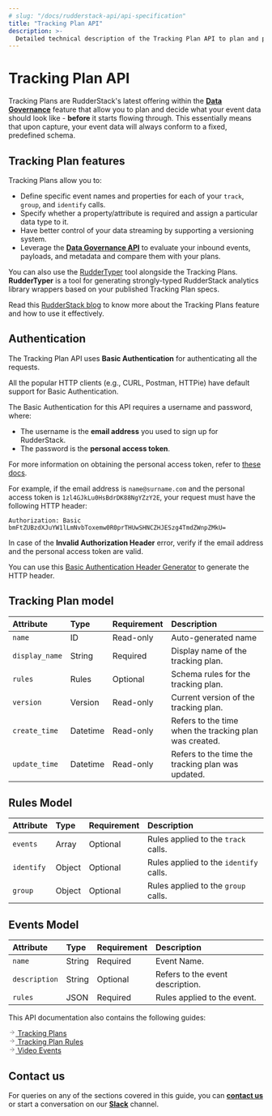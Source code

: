 ```yaml
---
# slug: "/docs/rudderstack-api/api-specification"
title: "Tracking Plan API"
description: >-
  Detailed technical description of the Tracking Plan API to plan and prescribe your data, along with the supporting Data Governance calls and models.
---
```


# Tracking Plan API

Tracking Plans are RudderStack's latest offering within the [**Data Governance**](https://rudderstack.com/docs/data-governance/) feature that allow you to plan and decide what your event data should look like - **before** it starts flowing through. This essentially means that upon capture, your event data will always conform to a fixed, predefined schema.

## Tracking Plan features

Tracking Plans allow you to:

* Define specific event names and properties for each of your `track`, `group`, and `identify` calls.
* Specify whether a property/attribute is required and assign a particular data type to it.
* Have better control of your data streaming by supporting a versioning system.
* Leverage the [**Data Governance API**](https://rudderstack.com/docs/data-governance/rudderstack-data-governance-api/) to evaluate your inbound events, payloads, and metadata and compare them with your plans.

<div class="successBlock">

You can also use the <a href="https://rudderstack.com/docs/data-governance/rudder-typer/">RudderTyper</a> tool alongside the Tracking Plans. <strong>RudderTyper</strong> is a tool for generating strongly-typed RudderStack analytics library wrappers based on your published Tracking Plan specs.
</div>

<div class="infoBlock">

Read this <a href="https://rudderstack.com/blog/dogfooding-at-rudderstack-tracking-plans-part-1/">RudderStack blog</a> to know more about the Tracking Plans feature and how to use it effectively.
</div>

## Authentication

The Tracking Plan API uses **Basic Authentication** for authenticating all the requests.

<div class="successBlock">

All the popular HTTP clients (e.g., CURL, Postman, HTTPie) have default support for Basic Authentication.
</div>

The Basic Authentication for this API requires a username and password, where:

* The username is the **email address** you used to sign up for RudderStack.
* The password is the **personal access token**.

<div class="infoBlock">

For more information on obtaining the personal access token, refer to <a href="https://rudderstack.com/docs/transformations/api-access-token/">these docs</a>.
</div>

For example, if the email address is `name@surname.com` and the personal access token is `1zl4GJkLu0HsBdrDK88NgYZzY2E`, your request must have the following HTTP header:

```curl
Authorization: Basic bmFtZUBzdXJuYW1lLmNvbToxemw0R0prTHUwSHNCZHJESzg4TmdZWnpZMkU=
```

<div class="infoBlock">

  In case of the <strong>Invalid Authorization Header</strong> error, verify if the email address and the personal access token are valid.
</div>

<div class="successBlock">

  You can use this <a href="https://www.blitter.se/utils/basic-authentication-header-generator/">Basic Authentication Header Generator</a> to generate the HTTP header.
</div>

## Tracking Plan model

| **Attribute** | **Type** | **Requirement** | **Description** |
|:--------------|:----------|:-------------------|:-----------------|
|`name` | ID | Read-only | Auto-generated name |
| `display_name` | String | Required | Display name of the tracking plan. | 
| `rules` | Rules | Optional | Schema rules for the tracking plan. |
| `version` | Version | Read-only | Current version of the tracking plan. | 
| `create_time` | Datetime| Read-only | Refers to the time when the tracking plan was created. |
| `update_time` | Datetime | Read-only | Refers to the time the tracking plan was updated. |


## Rules Model

| **Attribute** | **Type** | **Requirement** | **Description** |
|:--------------|:----------|:-------------------|:-----------------|
| `events` | Array | Optional | Rules applied to the `track` calls. |
| `identify` | Object | Optional | Rules applied to the `identify` calls. |
| `group` | Object | Optional | Rules applied to the `group` calls. |


## Events Model

| **Attribute** | **Type** | **Requirement** | **Description** |
|:--------------|:----------|:-------------------|:-----------------|
| `name` | String | Required | Event Name. |
| `description` | String | Optional | Refers to the event description. |
| `rules` | JSON | Required | Rules applied to the event.

This API documentation also contains the following guides:

<a class="pageRef" href="tracking-plans/">
  <div class="pageRefInner">
    <span class="pageRefArrow">
      <svg
        preserveAspectRatio="xMidYMid meet"
        height="1em"
        width="1em"
        fill="none"
        xmlns="http://www.w3.org/2000/svg"
        viewBox="0 0 24 24"
        strokeWidth="2"
        strokeLinecap="round"
        strokeLinejoin="round"
        stroke="currentColor"
        class="rightRefArrow"
      >
        <g>
          <line x1="5" y1="12" x2="19" y2="12"></line>
          <polyline points="12 5 19 12 12 19"></polyline>
        </g>
      </svg>
    </span>
    <span class="mainRefText">
      Tracking Plans
    </span>
  </div>
</a>

<a class="pageRef" href="tracking-plan-rules/">
  <div class="pageRefInner">
    <span class="pageRefArrow">
      <svg
        preserveAspectRatio="xMidYMid meet"
        height="1em"
        width="1em"
        fill="none"
        xmlns="http://www.w3.org/2000/svg"
        viewBox="0 0 24 24"
        strokeWidth="2"
        strokeLinecap="round"
        strokeLinejoin="round"
        stroke="currentColor"
        class="rightRefArrow"
      >
        <g>
          <line x1="5" y1="12" x2="19" y2="12"></line>
          <polyline points="12 5 19 12 12 19"></polyline>
        </g>
      </svg>
    </span>
    <span class="mainRefText">
      Tracking Plan Rules
    </span>
  </div>
</a>

<a class="pageRef" href="source-tracking-plan-connections/">
  <div class="pageRefInner">
    <span class="pageRefArrow">
      <svg
        preserveAspectRatio="xMidYMid meet"
        height="1em"
        width="1em"
        fill="none"
        xmlns="http://www.w3.org/2000/svg"
        viewBox="0 0 24 24"
        strokeWidth="2"
        strokeLinecap="round"
        strokeLinejoin="round"
        stroke="currentColor"
        class="rightRefArrow"
      >
        <g>
          <line x1="5" y1="12" x2="19" y2="12"></line>
          <polyline points="12 5 19 12 12 19"></polyline>
        </g>
      </svg>
    </span>
    <span class="mainRefText">
      Video Events
    </span>
  </div>
</a>

## Contact us

For queries on any of the sections covered in this guide, you can [**contact us**](mailto:%20docs@rudderstack.com) or start a conversation on our [**Slack**](https://rudderstack.com/join-rudderstack-slack-community) channel.
